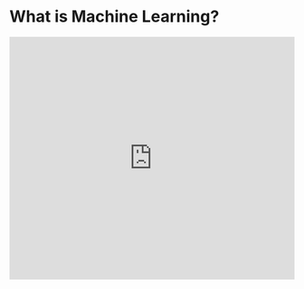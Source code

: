 

# What is Machine Learning?

<Bleed>
  <iframe
    width="100%"
    height="430"
    src="https://www.youtube.com/embed/RdC7KZ6OFPA"
    frameborder="0"
    allow="accelerometer; autoplay; clipboard-write; encrypted-media; gyroscope; picture-in-picture"
    allowfullscreen
  />
</Bleed>

<Callout>
  A **model** is a mathematical relationship derived from data that an ML system
  uses to make predictions
</Callout>
